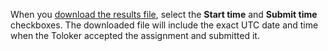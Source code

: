 <Cut title="Can I get the exact start and end time from the Toloker with the results of the task?">

When you [download the results file](/docs/guide/result-of-eval), select the **Start time** and **Submit time** checkboxes. The downloaded file will include the exact UTC date and time when the Toloker accepted the assignment and submitted it.

</Cut>